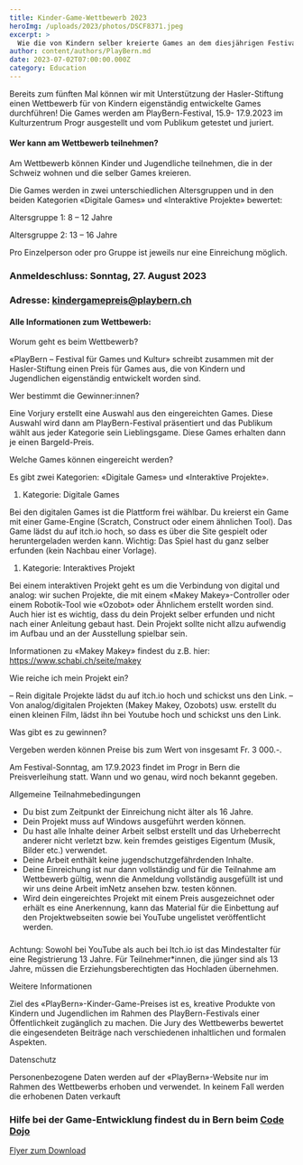 ```yaml
---
title: Kinder-Game-Wettbewerb 2023
heroImg: /uploads/2023/photos/DSCF8371.jpeg
excerpt: >
  Wie die von Kindern selber kreierte Games an dem diesjährigen Festival eingereicht und evaluiert werden.
author: content/authors/PlayBern.md
date: 2023-07-02T07:00:00.000Z
category: Education
---
```


Bereits zum fünften Mal können wir mit Unterstützung der
Hasler-Stiftung einen Wettbewerb für von Kindern eigenständig
entwickelte Games durchführen! Die Games werden am PlayBern-Festival,
15.9- 17.9.2023 im Kulturzentrum Progr ausgestellt und vom Publikum
getestet und juriert.

#### Wer kann am Wettbewerb teilnehmen?

Am Wettbewerb können Kinder und Jugendliche teilnehmen, die in der Schweiz wohnen und die selber Games kreieren.

Die Games werden in zwei unterschiedlichen Altersgruppen und in den beiden Kategorien «Digitale Games» und «Interaktive Projekte» bewertet:

Altersgruppe 1:  8 – 12 Jahre

Altersgruppe 2:  13 – 16 Jahre

Pro Einzelperson oder pro Gruppe ist jeweils nur eine Einreichung möglich.

### Anmeldeschluss: Sonntag, 27. August 2023

### Adresse: [kindergamepreis@playbern.ch](mailto:kindergamepreis@playbern.ch)

#### Alle Informationen zum Wettbewerb:

Worum geht es beim Wettbewerb?

«PlayBern – Festival für Games und Kultur» schreibt zusammen mit der
Hasler-Stiftung einen Preis für Games aus, die von Kindern und
Jugendlichen eigenständig entwickelt worden sind.

Wer bestimmt die Gewinner\:innen?

Eine Vorjury erstellt eine Auswahl aus den eingereichten Games. Diese
Auswahl wird dann am PlayBern-Festival präsentiert und das Publikum
wählt aus jeder Kategorie sein Lieblingsgame. Diese Games erhalten dann
je einen Bargeld-Preis.

Welche Games können eingereicht werden?

Es gibt zwei Kategorien: «Digitale Games» und «Interaktive Projekte».

1. Kategorie: Digitale Games

Bei den digitalen Games ist die Plattform frei wählbar. Du kreierst
ein Game mit einer Game-Engine (Scratch, Construct oder einem ähnlichen
Tool). Das Game lädst du auf itch.io hoch, so dass es über die Site
gespielt oder heruntergeladen werden kann.
Wichtig: Das Spiel hast du ganz selber erfunden (kein Nachbau einer Vorlage).

1. Kategorie: Interaktives Projekt

Bei einem interaktiven Projekt geht es um die Verbindung von digital
und analog: wir suchen Projekte, die mit einem «Makey Makey»-Controller
oder einem Robotik-Tool wie «Ozobot» oder Ähnlichem erstellt worden
sind. Auch hier ist es wichtig, dass du dein Projekt selber erfunden und
nicht nach einer Anleitung gebaut hast. Dein Projekt sollte nicht allzu
aufwendig im Aufbau und an der Ausstellung spielbar sein.

Informationen zu «Makey Makey» findest du z.B. hier: https://www.schabi.ch/seite/makey

Wie reiche ich mein Projekt ein?

– Rein digitale Projekte lädst du auf itch.io hoch und schickst uns den Link.
–
Von analog/digitalen Projekten (Makey Makey, Ozobots) usw. erstellt du
einen kleinen Film, lädst ihn bei Youtube hoch und schickst uns den
Link.

Was gibt es zu gewinnen?

Vergeben werden können Preise bis zum Wert von insgesamt Fr. 3 000.-.

Am Festival-Sonntag, am 17.9.2023 findet im Progr in Bern die
Preisverleihung statt. Wann und wo genau, wird noch bekannt gegeben.

Allgemeine Teilnahmebedingungen

* Du bist zum Zeitpunkt der Einreichung nicht älter als 16 Jahre.
* Dein Projekt muss auf Windows ausgeführt werden können.
* Du hast alle Inhalte deiner Arbeit selbst erstellt und das Urheberrecht anderer nicht
  verletzt bzw. kein fremdes geistiges Eigentum (Musik, Bilder etc.) verwendet.
* Deine Arbeit enthält keine jugendschutzgefährdenden Inhalte.
* Deine Einreichung ist nur dann vollständig und für die Teilnahme
  am Wettbewerb gültig, wenn die Anmeldung vollständig ausgefüllt ist
  und wir uns deine Arbeit imNetz ansehen bzw. testen können.
* Wird dein eingereichtes Projekt mit einem Preis ausgezeichnet oder
  erhält es eine Anerkennung, kann das Material für die Einbettung auf
  den Projektwebseiten sowie bei YouTube ungelistet veröffentlicht
  werden.

###  &#xA;

Achtung: Sowohl bei YouTube als auch bei Itch.io ist das
Mindestalter für eine Registrierung 13 Jahre. Für Teilnehmer\*innen,
die jünger sind als 13 Jahre, müssen die Erziehungsberechtigten das
Hochladen übernehmen.

Weitere Informationen

Ziel des «PlayBern»-Kinder-Game-Preises ist es, kreative Produkte von
Kindern und Jugendlichen im Rahmen des PlayBern-Festivals einer
Öffentlichkeit zugänglich zu machen. Die Jury des Wettbewerbs bewertet
die eingesendeten Beiträge nach verschiedenen inhaltlichen und
formalen Aspekten.

Datenschutz

Personenbezogene Daten werden auf der «PlayBern»-Website nur im
Rahmen des Wettbewerbs erhoben und verwendet. In keinem Fall werden die
erhobenen Daten verkauft



### Hilfe bei der Game-Entwicklung findest du in Bern beim [Code Dojo](https://codedojo.ch/)

[Flyer zum Download](https://archive.playbern.ch/wp-content/uploads/2023/04/PlayBern-KinderGame-Preis23..pdf)
